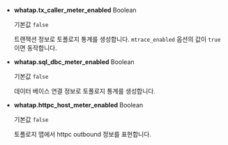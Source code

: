 * **whatap.tx_caller_meter_enabled** <span class='type'>Boolean</span>

  기본값 `false`

  트랜잭션 정보로 토폴로지 통계를 생성합니다. `mtrace_enabled` 옵션의 값이 `true`이면 동작합니다.

* **whatap.sql_dbc_meter_enabled** <span class='type'>Boolean</span>

  기본값 `false`
  
  데이터 베이스 연결 정보로 토폴로지 통계를 생성합니다.

* **whatap.httpc_host_meter_enabled** <span class='type'>Boolean</span>

  기본값 `false`
  
  토폴로지 맵에서 httpc outbound 정보를 표현합니다.